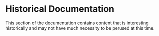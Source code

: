 
# Historical Documentation

This section of the documentation contains content that is interesting historically and may not have much necessity to be perused at this time.

<TocForIndex />
